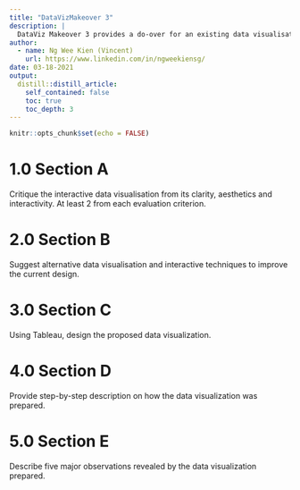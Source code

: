 ```yaml
---
title: "DataVizMakeover 3"
description: |
  DataViz Makeover 3 provides a do-over for an existing data visualisation created to reveal the spatio-temporal patterns of armed conflict in selected South-east Asia countries.
author:
  - name: Ng Wee Kien (Vincent)
    url: https://www.linkedin.com/in/ngweekiensg/
date: 03-18-2021
output:
  distill::distill_article:
    self_contained: false
    toc: true
    toc_depth: 3
---
```



```r
knitr::opts_chunk$set(echo = FALSE)
```

# 1.0 Section A
Critique the interactive data visualisation from its clarity, aesthetics and interactivity. At least 2 from each evaluation criterion.



# 2.0 Section B
Suggest alternative data visualisation and interactive techniques to improve the current design. 



# 3.0 Section C
Using Tableau, design the proposed data visualization.




# 4.0 Section D
Provide step-by-step description on how the data visualization was prepared.




# 5.0 Section E
Describe five major observations revealed by the data visualization prepared.


















